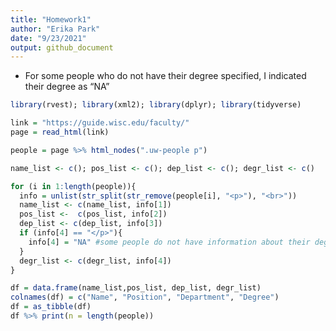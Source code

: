 ```yaml
---
title: "Homework1"
author: "Erika Park"
date: "9/23/2021"
output: github_document
---
```


* For some people who do not have their degree specified, I indicated their degree as "NA" 

```r

library(rvest); library(xml2); library(dplyr); library(tidyverse)

link = "https://guide.wisc.edu/faculty/"
page = read_html(link) 

people = page %>% html_nodes(".uw-people p") 

name_list <- c(); pos_list <- c(); dep_list <- c(); degr_list <- c()

for (i in 1:length(people)){
  info = unlist(str_split(str_remove(people[i], "<p>"), "<br>"))
  name_list <- c(name_list, info[1])
  pos_list <-  c(pos_list, info[2]) 
  dep_list <- c(dep_list, info[3])
  if (info[4] == "</p>"){
    info[4] = "NA" #some people do not have information about their degrees
  }
  degr_list <- c(degr_list, info[4])
}

df = data.frame(name_list,pos_list, dep_list, degr_list)
colnames(df) = c("Name", "Position", "Department", "Degree")
df = as_tibble(df)
df %>% print(n = length(people))
```

